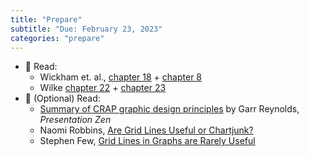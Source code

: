 ```yaml
---
title: "Prepare"
subtitle: "Due: February 23, 2023"
categories: "prepare"
---
```


- 📖 Read:
    - Wickham et. al., [chapter 18](https://ggplot2-book.org/polishing.html) + [chapter 8](https://ggplot2-book.org/annotations.html)
    - Wilke [chapter 22](https://clauswilke.com/dataviz/figure-titles-captions.html) + [chapter 23](https://clauswilke.com/dataviz/balance-data-context.html)
- 📖 (Optional) Read:
    - [Summary of CRAP graphic design principles](https://www.presentationzen.com/chapter6_spread.pdf) by Garr Reynolds, *Presentation Zen*
    - Naomi Robbins, [Are Grid Lines Useful or Chartjunk?](https://www.forbes.com/sites/naomirobbins/2012/02/22/are-grid-lines-useful-or-chartjunk/?sh=49f36e624283)
    - Stephen Few, [Grid Lines in Graphs are Rarely Useful](http://www.perceptualedge.com/articles/dmreview/grid_lines.pdf)
